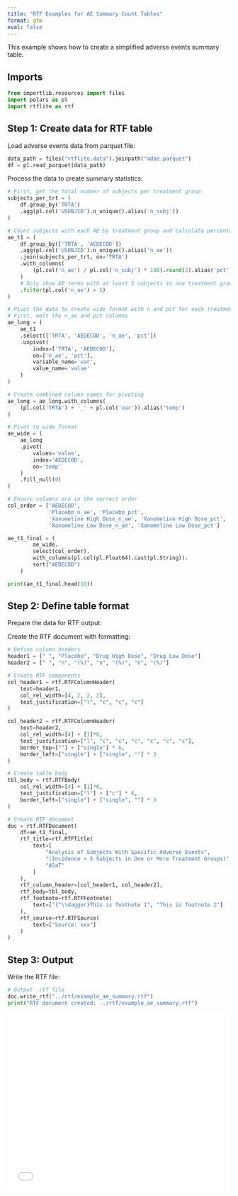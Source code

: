 ```yaml
---
title: "RTF Examples for AE Summary Count Tables"
format: gfm
eval: false
---
```


<!-- `.md` and `.py` files are generated from the `.qmd` file. Please edit that file. -->

This example shows how to create a simplified adverse events summary table.

## Imports

```python
from importlib.resources import files
import polars as pl
import rtflite as rtf
```

## Step 1: Create data for RTF table

Load adverse events data from parquet file:

```python
data_path = files("rtflite.data").joinpath("adae.parquet")
df = pl.read_parquet(data_path)
```

Process the data to create summary statistics:

```python
# First, get the total number of subjects per treatment group
subjects_per_trt = (
    df.group_by('TRTA')
    .agg(pl.col('USUBJID').n_unique().alias('n_subj'))
)

# Count subjects with each AE by treatment group and calculate percentages
ae_t1 = (
    df.group_by(['TRTA', 'AEDECOD'])
    .agg(pl.col('USUBJID').n_unique().alias('n_ae'))
    .join(subjects_per_trt, on='TRTA')
    .with_columns(
        (pl.col('n_ae') / pl.col('n_subj') * 100).round(2).alias('pct')
    )
    # Only show AE terms with at least 5 subjects in one treatment group
    .filter(pl.col('n_ae') > 5)
)

# Pivot the data to create wide format with n and pct for each treatment
# First, melt the n_ae and pct columns
ae_long = (
    ae_t1
    .select(['TRTA', 'AEDECOD', 'n_ae', 'pct'])
    .unpivot(
        index=['TRTA', 'AEDECOD'],
        on=['n_ae', 'pct'],
        variable_name='var',
        value_name='value'
    )
)

# Create combined column names for pivoting
ae_long = ae_long.with_columns(
    (pl.col('TRTA') + '_' + pl.col('var')).alias('temp')
)

# Pivot to wide format
ae_wide = (
    ae_long
    .pivot(
        values='value',
        index='AEDECOD',
        on='temp'
    )
    .fill_null(0)
)

# Ensure columns are in the correct order
col_order = ['AEDECOD', 
             'Placebo_n_ae', 'Placebo_pct',
             'Xanomeline High Dose_n_ae', 'Xanomeline High Dose_pct',
             'Xanomeline Low Dose_n_ae', 'Xanomeline Low Dose_pct']

ae_t1_final = (
        ae_wide.
        select(col_order).
        with_columns(pl.col(pl.Float64).cast(pl.String)).
        sort("AEDECOD")
    )

print(ae_t1_final.head(10))
```

## Step 2: Define table format

Prepare the data for RTF output:

Create the RTF document with formatting:

```python
# Define column headers
header1 = [" ", "Placebo", "Drug High Dose", "Drug Low Dose"]
header2 = [" ", "n", "(%)", "n", "(%)", "n", "(%)"]

# Create RTF components
col_header1 = rtf.RTFColumnHeader(
    text=header1,
    col_rel_width=[4, 2, 2, 2],
    text_justification=["l", "c", "c", "c"]
)

col_header2 = rtf.RTFColumnHeader(
    text=header2,
    col_rel_width=[4] + [1]*6,
    text_justification=["l", "c", "c", "c", "c", "c", "c"],
    border_top=[""] + ["single"] * 6,
    border_left=["single"] + ["single", ""] * 3
)

# Create table body
tbl_body = rtf.RTFBody(
    col_rel_width=[4] + [1]*6,
    text_justification=["l"] + ["c"] * 6,
    border_left=["single"] + ["single", ""] * 3
)

# Create RTF document
doc = rtf.RTFDocument(
    df=ae_t1_final,
    rtf_title=rtf.RTFTitle(
        text=[
            "Analysis of Subjects With Specific Adverse Events",
            "(Incidence > 5 Subjects in One or More Treatment Groups)",
            "ASaT"
        ]
    ),
    rtf_column_header=[col_header1, col_header2],
    rtf_body=tbl_body,
    rtf_footnote=rtf.RTFFootnote(
        text=["{^\\dagger}This is footnote 1", "This is footnote 2"]
    ),
    rtf_source=rtf.RTFSource(
        text=["Source: xxx"]
    )
)
```

## Step 3: Output

Write the RTF file:

```python
# Output .rtf file
doc.write_rtf("../rtf/example_ae_summary.rtf")
print("RTF document created: ../rtf/example_ae_summary.rtf")
```

<embed src="../pdf/example_ae_summary.pdf" style="width:100%; height:400px" type="application/pdf">